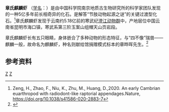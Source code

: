 {{Speciesbox
|fossil_range = {{Fossil range|518}}[[寒武纪第三期|寒武纪第三期]]
| taxon = Kylinxia zhangi
| authority = [[曾晗|Zeng H.]], Zhao, F., [[钮科程|Niu, K.]], Zhu, M., [[黄迪颖|Huang, D.]], 2020
| image = 20210310 Kylinxia zhangi.png
| image_caption = 章氏麒麟虾复原图
| extinct = yes
}}
'''章氏麒麟虾''' （[[学名|学名]]：{{lang|la|''Kylinxia zhangi''}}）是由中国科学院南京地质古生物研究所的科学家团队发现的一种5亿多年前长相奇异的化石。是解答“节肢动物起源之谜”的关键过渡型化石。<ref>Zeng, H., Zhao, F., Niu, K., Zhu, M., Huang, D.,2020. An early Cambrian euarthropod with radiodont-like raptorial appendages.Nature, https://doi.org/10.1038/s41586-020-2883-7</ref>章氏麒麟虾发现于云南约5.18亿前的寒武纪[[澄江动物群|澄江动物群]]中，产地层位中国云南省昆明市海口镇，寒武系第三阶玉案山组帽天山页岩段。

章氏麒麟虾长有五只眼睛，身体嵌合了多种动物的形态特征，与“四不像”瑞兽——麒麟一般，故命名为麒麟虾，种名则献给馆捐赠模式标本的章晔晖先生。<ref>{{cite web |title=科研速递 Nature丨揭示节肢动物起源之谜——章氏麒麟虾 |url=https://www.sohu.com/a/429801662_99894814 |website=搜狐}}</ref>

==参考资料==
{{reflist}}
{{Taxonbar}}
[[Category:2020年描述的动物|Z]]
[[Category:节肢动物门|Z]]